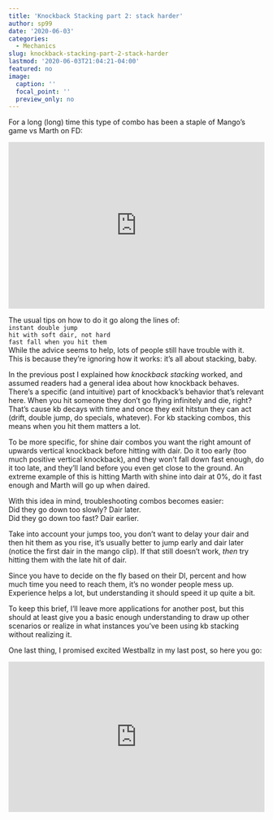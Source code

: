 ```yaml
---
title: 'Knockback Stacking part 2: stack harder'
author: sp99
date: '2020-06-03'
categories:
  - Mechanics
slug: knockback-stacking-part-2-stack-harder
lastmod: '2020-06-03T21:04:21-04:00'
featured: no
image:
  caption: ''
  focal_point: ''
  preview_only: no
---
```

For a long (long) time this type of combo has been a staple of Mango's game vs Marth on FD:

<div style='position:relative; padding-bottom:calc(56.25% + 44px)'><iframe src='https://gfycat.com/ifr/spotlesswillinghatchetfish?autoplay=0' frameborder='0' scrolling='no' width='100%' height='100%'  style='position:absolute;top:0;left:0;' allowfullscreen></iframe></div>



The usual tips on how to do it go along the lines of:  
`instant double jump`  
`hit with soft dair, not hard`  
`fast fall when you hit them`  
While the advice seems to help, lots of people still have trouble with it.  
This is because they're ignoring how it works: it's all about stacking, baby.

In the previous post I explained how *knockback stacking* worked, and assumed readers had a general idea about how knockback behaves.
There's a specific (and intuitive) part of knockback's behavior that's relevant here. When you hit someone they don't go flying infinitely and die, right? That's cause kb decays with time and once they exit hitstun they can act (drift, double jump, do specials, whatever). For kb stacking combos, this means when you hit them matters a lot.  

To be more specific, for shine dair combos you want the right amount of upwards vertical knockback before hitting with dair. Do it too early (too much positive vertical knockback), and they won't fall down fast enough, do it too late, and they'll land before you even get close to the ground. An extreme example of this is hitting Marth with shine into dair at 0%, do it fast enough and Marth will go up when daired.  

With this idea in mind, troubleshooting combos becomes easier:  
Did they go down too slowly? Dair later.  
Did they go down too fast? Dair earlier.  

Take into account your jumps too, you don't want to delay your dair and then hit them as you rise, it's usually better to jump early and dair later (notice the first dair in the mango clip). If that still doesn't work, *then* try hitting them with the late hit of dair.

Since you have to decide on the fly based on their DI, percent and how much time you need to reach them, it's no wonder people mess up. Experience helps a lot, but understanding it should speed it up quite a bit.

To keep this brief, I'll leave more applications for another post, but this should at least give you a basic enough understanding to draw up other scenarios or realize in what instances you've been using kb stacking without realizing it.

One last thing, I promised excited Westballz in my last post, so here you go:

<div style='position:relative; padding-bottom:calc(50% + 44px)'><iframe src="https://clips.twitch.tv/embed?clip=MildSuaveBottleTheTarFu&parent=churchofsp.netlify.app" frameborder="0" autoplay="false" allowfullscreen="true" width='100%' height='100%' style='position:absolute;top:0;left:0;' ></iframe></div>

